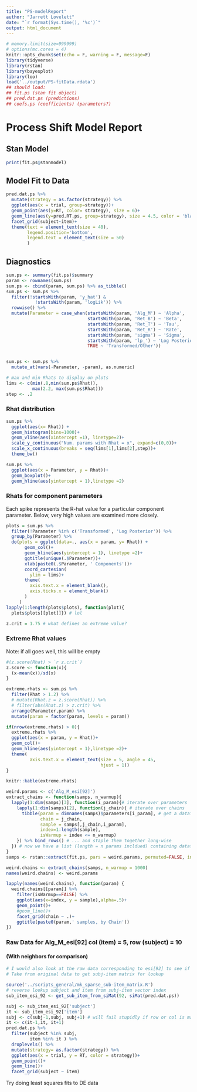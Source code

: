 ```yaml
---
title: "PS-modelReport"
author: "Jarrett Lovelett"
date: "`r format(Sys.time(), '%c')`"
output: html_document
---
```


```r
# memory.limit(size=999999)
# options(mc.cores = 4)
knitr::opts_chunk$set(echo = F, warning = F, message=F)
library(tidyverse)
library(rstan)
library(bayesplot)
library(loo)
load('../output/PS-fitData.rdata')
## should load:
## fit.ps (stan fit object)
## pred.dat.ps (predictions)
## coefs.ps (coefficients) (parameters?)
```

# Process Shift Model Report

## Stan Model
```r
print(fit.ps@stanmodel)
```


## Model Fit to Data 
```r
pred.dat.ps %>%
  mutate(strategy = as.factor(strategy)) %>%
  ggplot(aes(x = trial, group=strategy))+
  geom_point(aes(y=RT, color= strategy), size = 6)+
  geom_line(aes(y=pred.RT.ps, group=strategy), size = 4.5, color = 'black', alpha = .8)+
  facet_grid(subject~item)+
  theme(text = element_text(size = 40),
        legend.position='bottom',
        legend.text = element_text(size = 50)
        )
```


## Diagnostics
```r
sum.ps <- summary(fit.ps)$summary
param <- rownames(sum.ps)
sum.ps <- cbind(param, sum.ps) %>% as_tibble()
sum.ps <- sum.ps %>%
  filter(!startsWith(param, 'y_hat') & 
           !startsWith(param, 'logLik')) %>%
  rowwise() %>%
  mutate(Parameter = case_when(startsWith(param, 'Alg_M') ~ 'Alpha',
                               startsWith(param, 'Ret_B') ~ 'Beta',
                               startsWith(param, 'Ret_T') ~ 'Tau',
                               startsWith(param, 'Ret_R') ~ 'Rate',
                               startsWith(param, 'sigma') ~ 'Sigma',
                               startsWith(param, 'lp_') ~ 'Log Posterior',
                               TRUE ~ 'Transformed/Other')) 


sum.ps <- sum.ps %>%
  mutate_at(vars(-Parameter, -param), as.numeric)

# max and min Rhats to display on plots
lims <- c(min(.8,min(sum.ps$Rhat)),
          max(2.2, max(sum.ps$Rhat)))
step <- .2
```

### Rhat distribution
```r
sum.ps %>% 
  ggplot(aes(x= Rhat)) +
  geom_histogram(bins=1000)+
  geom_vline(aes(xintercept =1), linetype=2)+
  scale_y_continuous("Num. params with Rhat = x", expand=c(0,0))+
  scale_x_continuous(breaks = seq(lims[1],lims[2],step))+
  theme_bw()
```

```r
sum.ps %>%
  ggplot(aes(x = Parameter, y = Rhat))+
  geom_boxplot()+
  geom_hline(aes(yintercept = 1),linetype =2)
```

### Rhats for component parameters

Each spike represents the R-hat value for a particular component parameter. Below, very high values are examined more closely. 
```r
plots = sum.ps %>% 
  filter(!Parameter %in% c('Transformed', 'Log Posterior')) %>%
  group_by(Parameter) %>%
  do(plots = ggplot(data=., aes(x = param, y= Rhat)) +
       geom_col()+
       geom_hline(aes(yintercept = 1), linetype =2)+
       ggtitle(unique(.$Parameter))+
       xlab(paste0(.$Parameter, ' Components'))+
       coord_cartesian( 
         ylim = lims)+
       theme(
         axis.text.x = element_blank(),
         axis.ticks.x = element_blank()
       )
     )
lapply(1:length(plots$plots), function(plot){
  plots$plots[[plot]]}) # lol

```

```r
z.crit = 1.75 # what defines an extreme value?
```

### Extreme Rhat values 
Note: if all goes well, this will be empty
```r
#(z.score(Rhat) > `r z.crit`)
z.score <- function(x){
  (x-mean(x))/sd(x)
}

extreme.rhats <- sum.ps %>% 
  filter(Rhat > 1.2) %>%
  # mutate(Rhat.z = z.score(Rhat)) %>%
  # filter(abs(Rhat.z) > z.crit) %>%
  arrange(Parameter,param) %>%
  mutate(param = factor(param, levels = param))

if(nrow(extreme.rhats) > 0){
  extreme.rhats %>%
  ggplot(aes(x = param, y = Rhat))+
  geom_col()+
  geom_hline(aes(yintercept = 1),linetype =2)+
  theme(
         axis.text.x = element_text(size = 5, angle = 45, 
                                    hjust = 1))
}

knitr::kable(extreme.rhats)
```

```r
weird.params <- c('Alg_M_esi[92]')
extract_chains <- function(samps, n_warmup){
  lapply(1:dim(samps)[3], function(i_param){# iterate over parameters
    lapply(1:dim(samps)[2], function(j_chain){ # iterate over chains
      tibble(param = dimnames(samps)$parameters[i_param], # get a dataframe of samples per chain...
             chain = j_chain,
             sample = samps[,j_chain,i_param],
             index=1:length(sample),
             isWarmup = index <= n_warmup)
    }) %>% bind_rows() # ... and staple them together long-wise
  }) # now we have a list (length = n params incldued) containing dataframes of indexed samples by chain
}
samps <- rstan::extract(fit.ps, pars = weird.params, permuted=FALSE, inc_warmup=TRUE)

weird.chains <- extract_chains(samps, n_warmup = 1000)
names(weird.chains) <- weird.params
```

```r
lapply(names(weird.chains), function(param) {
  weird.chains[[param]] %>%
    filter(isWarmup==FALSE) %>%
    ggplot(aes(x=index, y = sample),alpha=.5)+
    geom_point()+
    #geom_line()+
    facet_grid(chain ~ .)+
    ggtitle(paste0(param,' samples, by Chain'))
})
```

### Raw Data for Alg_M_esi[92] col (item) = 5, row (subject) = 10
#### (With neighbors for comparison)
```r
# I would also look at the raw data corresponding to esi[92] to see if there is a reason why the M parameter might be multimodal?
# Take from original data to get subj-item matrix for lookup

source('../scripts_general/mk_sparse_sub-item_matrix.R')
# reverse lookup subject and item from subj-item vector index
sub_item_esi_92 <- get_sub_item_from_siMat(92, siMat(pred.dat.ps))

subj <- sub_item_esi_92['subject']
it <- sub_item_esi_92['item']
subj <- c(subj-1,subj, subj+1) # will fail stupidly if row or col is max or min... 
it <- c(it-1,it, it+1)
pred.dat.ps %>% 
  filter(subject %in% subj,
         item %in% it ) %>%
  droplevels() %>%
  mutate(strategy= as.factor(strategy)) %>%
  ggplot(aes(x = trial, y = RT, color = strategy))+
  geom_point()+
  geom_line()+
  facet_grid(subject ~ item)
```

Try doing least squares fits to DE data